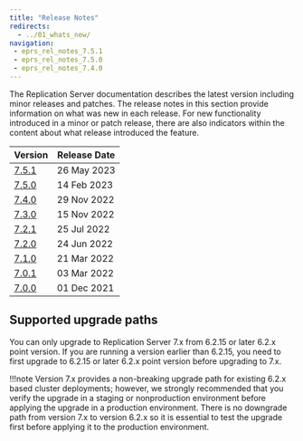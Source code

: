 ```yaml
---
title: "Release Notes"
redirects:
  - ../01_whats_new/
navigation:
 - eprs_rel_notes_7.5.1
 - eprs_rel_notes_7.5.0
 - eprs_rel_notes_7.4.0
---
```



The Replication Server documentation describes the latest version including minor releases and patches. The release notes in this section provide information on what was new in each release. For new functionality introduced in a minor or patch release, there are also indicators within the content about what release introduced the feature.

| Version                          | Release Date | 
| -------------------------------- | ------------ |
| [7.5.1](eprs_rel_notes_7.5.1)    | 26 May 2023 |
| [7.5.0](eprs_rel_notes_7.5.0)    | 14 Feb 2023 |
| [7.4.0](eprs_rel_notes_7.4.0)    | 29 Nov 2022 |
| [7.3.0](15_eprs_rel_notes_7.3.0) | 15 Nov 2022 |
| [7.2.1](16_eprs_rel_notes_7.2.1) | 25 Jul 2022 |
| [7.2.0](17_eprs_rel_notes_7.2.0) | 24 Jun 2022 |
| [7.1.0](18_eprs_rel_notes_7.1.0) | 21 Mar 2022 |
| [7.0.1](19_eprs_rel_notes_7.0.1) | 03 Mar 2022 |
| [7.0.0](20_eprs_rel_notes_7.0.0) | 01 Dec 2021 |

## Supported upgrade paths

You can only upgrade to Replication Server 7.x from 6.2.15 or later 6.2.x point version. If you are running a version earlier than 6.2.15, you need to first upgrade to 6.2.15 or later 6.2.x point version before upgrading to 7.x.

!!!note
   Version 7.x provides a non-breaking upgrade path for existing 6.2.x based cluster deployments; however, we strongly recommended that you verify the upgrade in a staging or nonproduction environment before applying the upgrade in a production environment. There is no downgrade path from version 7.x to version 6.2.x so it is essential to test the upgrade first before applying it to the production environment.  


